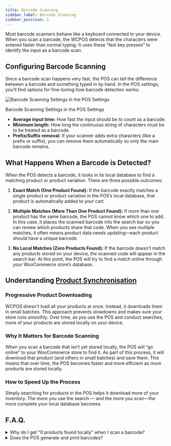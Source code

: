 ```yaml
---
title: Barcode Scanning
sidebar_label: Barcode Scanning
sidebar_position: 2
---
```



Most barcode scanners behave like a keyboard connected to your device.
When you scan a barcode, the WCPOS detects that the characters were entered faster than normal typing.
It uses these “fast key presses” to identify the input as a barcode scan.

## Configuring Barcode Scanning

Since a barcode scan happens very fast, the POS can tell the difference between a barcode and something typed in by hand.
In the POS settings, you’ll find options for fine-tuning how barcode detection works.

<div class="image-container">
  <Image
    alt="Barcode Scanning Settings in the POS Settings"
    img="/img/barcode-scanning-settings.png"
    style={{ maxHeight: 500 }}
  />
  <p class="image-caption">Barcode Scanning Settings in the POS Settings</p>
</div>

- **Average input time:** How fast the input should be to count as a barcode.
- **Minimum length:** How long the continuous string of characters must be to be treated as a barcode.
- **Prefix/Suffix removal:** If your scanner adds extra characters (like a prefix or suffix), you can remove them automatically so only the main barcode remains.

## What Happens When a Barcode is Detected?

When the POS detects a barcode, it looks in its local database to find a matching product or product variation.
There are three possible outcomes:

1. **Exact Match (One Product Found):**
   If the barcode exactly matches a single product or product variation in the POS’s local database, that product is automatically added to your cart.

2. **Multiple Matches (More Than One Product Found):**
   If more than one product has the same barcode, the POS cannot know which one to add.
   In this case, it places the scanned barcode into the search bar so you can review which products share that code.
   When you see multiple matches, it often means product data needs updating—each product should have a unique barcode.

3. **No Local Matches (Zero Products Found):**
   If the barcode doesn’t match any products stored on your device, the scanned code will appear in the search bar.
   At this point, the POS will try to find a match online through your WooCommerce store’s database.

## Understanding [Product Synchronisation](./sync.mdx)

### Progressive Product Downloading

WCPOS doesn't load all your products at once.
Instead, it downloads them in small batches.
This approach prevents slowdowns and makes sure your store runs smoothly.
Over time, as you use the POS and conduct searches, more of your products are stored locally on your device.

### Why It Matters for Barcode Scanning

When you scan a barcode that isn’t yet stored locally, the POS will “go online” to your WooCommerce store to find it.
As part of this process, it will download that product (and others in small batches) and save them.
This means that over time, the POS becomes faster and more efficient as more products are stored locally.

### How to Speed Up the Process

Simply searching for products in the POS helps it download more of your inventory.
The more you use the search — and the more you scan—the more complete your local database becomes.

## F.A.Q.

<details>

<summary>
  Why do I get "0 products found locally" when I scan a barcode?
</summary>

Not all products are available locally right from the start.
The POS gradually downloads products from your online store and stores them on your device.
If the product you just scanned isn’t stored yet, the search triggers the POS to look it up online and then download it so it’s available in the future.

</details>

<details>

<summary>Does the POS generate and print barcodes?</summary>

No, not at this time. Our POS is designed to scan and read existing barcodes, but it does not include functionality to create or print them.
If you need to generate barcodes for your products, you can use third-party WooCommerce plugins that specialise in barcode creation and printing. Some examples include:

- [EAN for WooCommerce](https://wordpress.org/plugins/ean-for-woocommerce/)
- [A4 Barcode Generator](https://wordpress.org/plugins/a4-barcode-generator/)

Once you have generated barcodes for your products, you can easily scan them at the register to speed up the checkout process in the POS.

</details>

